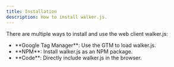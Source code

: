 ```yaml
---
title: Installation
description: How to install walker.js.
---
```



There are multiple ways to install and use the web client walker.js:

- <Link to="gtm">**Google Tag Manager**</Link>: Use the GTM to load walker.js.
- <Link to="NPM">**NPM**</Link>: Install walker.js as an NPM package.
- <Link to="script">**Code**</Link>: Directly include walker.js in the browser.
